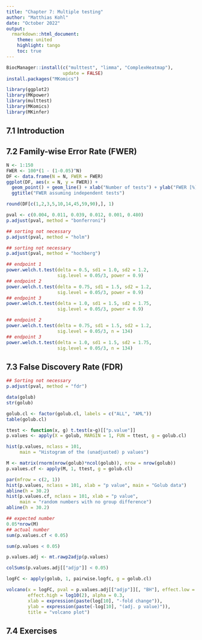 ```yaml
---
title: "Chapter 7: Multiple testing"
author: "Matthias Kohl"
date: "October 2022"
output:
  rmarkdown::html_document:
    theme: united
    highlight: tango
    toc: true
---
```



```r
BiocManager::install(c("multtest", "limma", "ComplexHeatmap"), 
                     update = FALSE)
install.packages("MKomics")
```


```r
library(ggplot2)
library(MKpower)
library(multtest)
library(MKomics)
library(MKinfer)
```


## 7.1 Introduction


## 7.2 Family-wise Error Rate (FWER)

```r
N <- 1:150
FWER <- 100*(1 - (1-0.05)^N)
DF <- data.frame(N = N, FWER = FWER)
ggplot(DF, aes(x = N, y = FWER)) +
  geom_point() + geom_line() + xlab("Number of tests") + ylab("FWER [%]") + 
  ggtitle("FWER assuming independent tests")
```


```r
round(DF[c(1,2,3,5,10,14,45,59,90),], 1)
```


```r
pval <- c(0.004, 0.011, 0.039, 0.012, 0.001, 0.480)
p.adjust(pval, method = "bonferroni")
```


```r
## sorting not necessary
p.adjust(pval, method = "holm")
```


```r
## sorting not necessary
p.adjust(pval, method = "hochberg")
```


```r
## endpoint 1
power.welch.t.test(delta = 0.5, sd1 = 1.0, sd2 = 1.2, 
                   sig.level = 0.05/3, power = 0.9)
## endpoint 2
power.welch.t.test(delta = 0.75, sd1 = 1.5, sd2 = 1.2, 
                   sig.level = 0.05/3, power = 0.9)
## endpoint 3
power.welch.t.test(delta = 1.0, sd1 = 1.5, sd2 = 1.75, 
                   sig.level = 0.05/3, power = 0.9)
```


```r
## endpoint 2
power.welch.t.test(delta = 0.75, sd1 = 1.5, sd2 = 1.2, 
                   sig.level = 0.05/3, n = 134)
## endpoint 3
power.welch.t.test(delta = 1.0, sd1 = 1.5, sd2 = 1.75, 
                   sig.level = 0.05/3, n = 134)
```


## 7.3 False Discovery Rate (FDR)

```r
## Sorting not necessary
p.adjust(pval, method = "fdr")
```


```r
data(golub)
str(golub)
```


```r
golub.cl <- factor(golub.cl, labels = c("ALL", "AML"))
table(golub.cl)
```


```r
ttest <- function(x, g) t.test(x~g)[["p.value"]]
p.values <- apply(X = golub, MARGIN = 1, FUN = ttest, g = golub.cl)
```


```r
hist(p.values, nclass = 101, 
     main = "Histogram of the (unadjusted) p values")
```


```r
M <- matrix(rnorm(nrow(golub)*ncol(golub)), nrow = nrow(golub))
p.values.cf <- apply(M, 1, ttest, g = golub.cl)
```


```r
par(mfrow = c(2, 1))
hist(p.values, nclass = 101, xlab = "p value", main = "Golub data")
abline(h = 30.2)
hist(p.values.cf, nclass = 101, xlab = "p value", 
     main = "random numbers with no group difference")
abline(h = 30.2)
```


```r
## expected number
0.05*nrow(M)
## actual number
sum(p.values.cf < 0.05)
```


```r
sum(p.values < 0.05)
```


```r
p.values.adj <- mt.rawp2adjp(p.values)
```


```r
colSums(p.values.adj[["adjp"]] < 0.05)
```


```r
logFC <- apply(golub, 1, pairwise.logfc, g = golub.cl)
```


```r
volcano(x = logFC, pval = p.values.adj[["adjp"]][, "BH"], effect.low = -log10(2),
        effect.high = log10(2), alpha = 0.3, 
        xlab = expression(paste(log[10], "-fold change")), 
        ylab = expression(paste(-log[10], "(adj. p value)")), 
        title = "volcano plot")
```


## 7.4 Exercises
